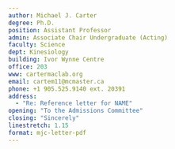 ```yaml
---
author: Michael J. Carter
degree: Ph.D.
position: Assistant Professor
admin: Associate Chair Undergraduate (Acting)
faculty: Science
dept: Kinesiology
building: Ivor Wynne Centre
office: 203
www: cartermaclab.org
email: cartem11@mcmaster.ca
phone: +1 905.525.9140 ext. 20391
address:
  - "Re: Reference letter for NAME"
opening: "To the Admissions Committee"
closing: "Sincerely"
linestretch: 1.15
format: mjc-letter-pdf
---
```


\lipsum[1-3]